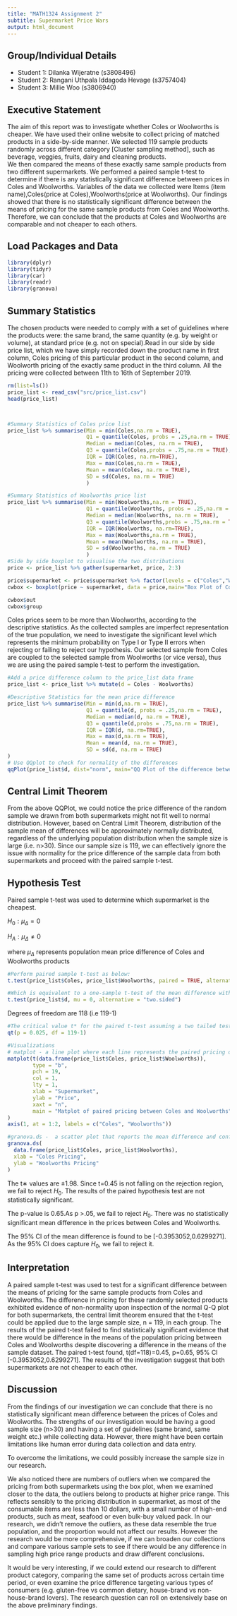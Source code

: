 ```yaml
---
title: "MATH1324 Assignment 2"
subtitle: Supermarket Price Wars
output: html_document
---
```


## Group/Individual Details

* Student 1: Dilanka Wijeratne (s3808496)
* Student 2: Rangani Uthpala Iddagoda Hevage (s3757404)
* Student 3: Millie Woo (s3806940)

## Executive Statement

The aim of this report was to investigate whether Coles or Woolworths is cheaper.
We have used their online website to collect pricing of matched products in a side-by-side manner.  We selected 119 sample products randomly across different category [Cluster sampling method], such as beverage, veggies, fruits, dairy and cleaning products.  
We then compared the means of these exactly same sample products from two different supermarkets.
We performed a paired sample t-test to determine if there is any statistically significant difference between prices in Coles and Woolworths.
Variables of the data we collected were Items (item name),Coles(price at Coles),Woolworths(price at Woolworths).  Our findings showed that there is no statistically significant difference between the means of pricing for the same sample products from Coles and Woolworths. Therefore, we can conclude that the products at Coles and Woolworths are comparable and not cheaper to each others.


## Load Packages and Data

```r
library(dplyr)
library(tidyr)
library(car)
library(readr)
library(granova)
```

## Summary Statistics
The chosen products were needed to comply with a set of guidelines where the products were: the same brand, the same quantity (e.g. by weight or volume), at standard price (e.g. not on special).Read in our side by side price list, which we have simply recorded down the product name in first column, Coles pricing of this particular product in the second column, and Woolworth pricing of the exactly same product in the third column. All the pricing were collected between 11th to 16th of September 2019.

```r
rm(list=ls())
price_list <- read_csv("src/price_list.csv") 
head(price_list)



#Summary Statistics of Coles price list
price_list %>% summarise(Min = min(Coles,na.rm = TRUE), 
                         Q1 = quantile(Coles, probs = .25,na.rm = TRUE), 
                         Median = median(Coles, na.rm = TRUE), 
                         Q3 = quantile(Coles,probs = .75,na.rm = TRUE), 
                         IQR = IQR(Coles, na.rm=TRUE),
                         Max = max(Coles,na.rm = TRUE), 
                         Mean = mean(Coles, na.rm = TRUE), 
                         SD = sd(Coles, na.rm = TRUE)
                         )

#Summary Statistics of Woolworths price list
price_list %>% summarise(Min = min(Woolworths,na.rm = TRUE), 
                         Q1 = quantile(Woolworths, probs = .25,na.rm = TRUE), 
                         Median = median(Woolworths, na.rm = TRUE), 
                         Q3 = quantile(Woolworths,probs = .75,na.rm = TRUE), 
                         IQR = IQR(Woolworths, na.rm=TRUE),
                         Max = max(Woolworths,na.rm = TRUE), 
                         Mean = mean(Woolworths, na.rm = TRUE), 
                         SD = sd(Woolworths, na.rm = TRUE) 
                         )
#Side by side boxplot to visualise the two distributions
price <- price_list %>% gather(supermarket, price, 2:3)

price$supermarket <- price$supermarket %>% factor(levels = c("Coles","Woolworths"))
cwbox <- boxplot(price ~ supermarket, data = price,main="Box Plot of Coles vs Woolworths Pricing")

cwbox$out
cwbox$group

```

Coles prices seem to be more than Woolworths, according to the descriptive statistics. As the collected samples are imperfect representation of the true population, we need to investigate the significant level which represents the minimum probability on Type I or Type II errors when rejecting or failing to reject our hypothesis.  Our selected sample from Coles are coupled to the selected sample from Woolworths (or vice versa), thus we are using the paired sample t-test to perform the investigation.
```r

#Add a price difference column to the price_list data frame
price_list <- price_list %>% mutate(d = Coles - Woolworths)

#Descriptive Statistics for the mean price difference
price_list %>% summarise(Min = min(d,na.rm = TRUE), 
                         Q1 = quantile(d, probs = .25,na.rm = TRUE), 
                         Median = median(d, na.rm = TRUE), 
                         Q3 = quantile(d,probs = .75,na.rm = TRUE), 
                         IQR = IQR(d, na.rm=TRUE),
                         Max = max(d,na.rm = TRUE), 
                         Mean = mean(d, na.rm = TRUE), 
                         SD = sd(d, na.rm = TRUE) 
)
# Use QQplot to check for normality of the differences
qqPlot(price_list$d, dist="norm", main="QQ Plot of the difference between Coles and Woolworths Pricing")


```
## Central Limit Theorem

From the above QQPlot, we could notice the price difference of the random sample we drawn from both supermarkets might not fit well to normal distribution.  However, based on Central Limit Theorem, distribution of the sample mean of differences will be approximately normally distributed, regardless of the underlying population distribution when the sample size is large (i.e. n>30). Since our sample size is 119, we can effectively ignore the issue with normality for the price difference of the sample data from both supermarkets and proceed with the paired sample t-test.

## Hypothesis Test

Paired sample t-test was used to determine which supermarket is the cheapest. 

$H_0: \mu_\Delta=0$

$H_A: \mu_\Delta\neq0$

where $\mu_\Delta$ represents population mean price difference of Coles and Woolworths products



```r

#Perform paired sample t-test as below:
t.test(price_list$Coles, price_list$Woolworths, paired = TRUE, alternative = "two.sided" )

#Which is equivalent to a one-sample t-test of the mean difference with mu = 0.
t.test(price_list$d, mu = 0, alternative = "two.sided")

```
Degrees of freedom are 118 (i.e 119-1)

```r
#The critical value t* for the paired t-test assuming a two tailed test with alpha=0.05
qt(p = 0.025, df = 119-1)

#Visualizations
# matplot - a line plot where each line represents the paired pricing of the same selected product.
matplot(t(data.frame(price_list$Coles, price_list$Woolworths)),
        type = "b",
        pch = 19,
        col = 1,
        lty = 1,
        xlab = "Supermarket",
        ylab = "Price",
        xaxt = "n",
        main = "Matplot of paired pricing between Coles and Woolworths"
)
axis(1, at = 1:2, labels = c("Coles", "Woolworths"))

#granova.ds -  a scatter plot that reports the mean difference and confidence intervals from the paired samples t-test, and also the correlation between pricing from coles and woolworths.
granova.ds(
  data.frame(price_list$Coles, price_list$Woolworths),
  xlab = "Coles Pricing",
  ylab = "Woolworths Pricing"
)


```
The t∗ values are ±1.98. Since t=0.45 is not falling on the rejection region, we fail to reject $H_0$. The results of the paired hypothesis test are not statistically significant.

The p-value is 0.65.As p >.05, we fail to reject $H_0$. There was no statistically significant mean difference in the prices between Coles and Woolworths.

The 95% CI of the mean difference is found to be [-0.3953052,0.6299271]. As the 95% CI does capture $H_0$, we fail to reject it.



## Interpretation

A paired sample t-test was used to test for a significant difference between the means of pricing for the same sample products from Coles and Woolworths.  The difference in pricing for these randomly selected products exhibited evidence of non-normality upon inspection of the normal Q-Q plot for both supermarkets, the central limit theorem ensured that the t-test could be applied due to the large sample size, n = 119, in each group.  The results of the paired t-test failed to find statistically significant evidence that there would be difference in the means of the population pricing between Coles and Woolworths despite discovering a difference in the means of the sample dataset. The paired t-test found, t(df=118)=0.45, p=0.65, 95% CI  [-0.3953052,0.6299271]. The results of the investigation suggest that both supermarkets are not cheaper to each other.



## Discussion 

From the findings of our investigation we can conclude that there is no statistically significant mean difference between the prices of Coles and Woolworths. The strengths of our investigation would be having a good sample size (n>30) and having a set of guidelines (same brand, same weight etc.) while collecting data. However, there might have been certain limitations like human error during data collection and data entry.

To overcome the limitations, we could possibly increase the sample size in our research. 

We also noticed there are numbers of outliers when we compared the pricing from both supermarkets using the box plot,  when we examined closer to the data, the outliers belong to products at higher price range.  This reflects sensibly to the pricing distribution in supermarket, as most of the consumable items are less than 10 dollars, with a small number of high-end products, such as meat, seafood or even bulk-buy valued pack.  In our research, we didn't remove the outliers, as these data resemble the true population, and the proportion would not affect our results.  However the research would be more comprehensive, if we can broaden our collections and compare various sample sets to see if there would be any difference in sampling high price range products and draw different conclusions.         

It would be very interesting, if we could extend our research to different product category, comparing the same set of products across certain time period, or even examine the price difference targeting various types of consumers (e.g. gluten-free vs common dietary, house-brand vs non-house-brand lovers).  The research question can roll on extensively base on the above preliminary findings.



